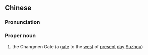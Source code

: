 {{also|阊门}}
==Chinese==
{{zh-forms|s=阊门}}

===Pronunciation===
{{zh-pron
|m=Chāngmén
|cat=pn
}}

===Proper noun===
{{zh-proper noun}}

# {{lb|zh|archaic}} the Changmen Gate (a [[gate]] to the [[west]] of [[present]] [[day]] [[Suzhou]])